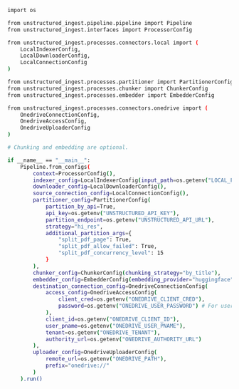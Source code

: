 ```bash Python Ingest
import os

from unstructured_ingest.pipeline.pipeline import Pipeline
from unstructured_ingest.interfaces import ProcessorConfig

from unstructured_ingest.processes.connectors.local import (
    LocalIndexerConfig,
    LocalDownloaderConfig,
    LocalConnectionConfig
)

from unstructured_ingest.processes.partitioner import PartitionerConfig
from unstructured_ingest.processes.chunker import ChunkerConfig
from unstructured_ingest.processes.embedder import EmbedderConfig

from unstructured_ingest.processes.connectors.onedrive import (
    OnedriveConnectionConfig,
    OnedriveAccessConfig,
    OnedriveUploaderConfig
)

# Chunking and embedding are optional.

if __name__ == "__main__":
    Pipeline.from_configs(
        context=ProcessorConfig(),
        indexer_config=LocalIndexerConfig(input_path=os.getenv("LOCAL_FILE_INPUT_DIR")),
        downloader_config=LocalDownloaderConfig(),
        source_connection_config=LocalConnectionConfig(),
        partitioner_config=PartitionerConfig(
            partition_by_api=True,
            api_key=os.getenv("UNSTRUCTURED_API_KEY"),
            partition_endpoint=os.getenv("UNSTRUCTURED_API_URL"),
            strategy="hi_res",
            additional_partition_args={
                "split_pdf_page": True,
                "split_pdf_allow_failed": True,
                "split_pdf_concurrency_level": 15
            }
        ),
        chunker_config=ChunkerConfig(chunking_strategy="by_title"),
        embedder_config=EmbedderConfig(embedding_provider="huggingface"),
        destination_connection_config=OnedriveConnectionConfig(
            access_config=OnedriveAccessConfig(
                client_cred=os.getenv("ONEDRIVE_CLIENT_CRED"),
                password=os.getenv("ONEDRIVE_USER_PASSWORD") # For username and password authentication.
            ),
            client_id=os.getenv("ONEDRIVE_CLIENT_ID"),
            user_pname=os.getenv("ONEDRIVE_USER_PNAME"),
            tenant=os.getenv("ONEDRIVE_TENANT"),
            authority_url=os.getenv("ONEDRIVE_AUTHORITY_URL")
        ),
        uploader_config=OnedriveUploaderConfig(
            remote_url=os.getenv("ONEDRIVE_PATH"),
            prefix="onedrive://"
        )
    ).run()
```